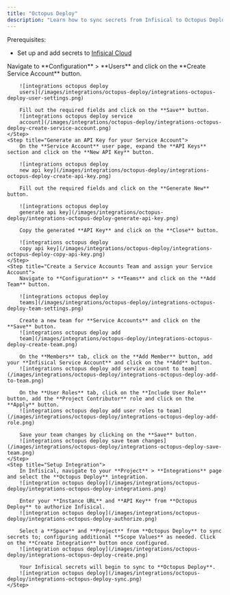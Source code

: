 ```yaml
---
title: "Octopus Deploy"
description: "Learn how to sync secrets from Infisical to Octopus Deploy"
---
```


Prerequisites:

- Set up and add secrets to [Infisical Cloud](https://app.infisical.com)

<Steps>
    <Step title="Create a Service Account for Infisical in Octopus Deploy">
        Navigate to **Configuration** > **Users** and click on the **Create Service Account** button.

        ![integrations octopus deploy
        users](/images/integrations/octopus-deploy/integrations-octopus-deploy-user-settings.png)

        Fill out the required fields and click on the **Save** button.
        ![integrations octopus deploy service
        account](/images/integrations/octopus-deploy/integrations-octopus-deploy-create-service-account.png)
    </Step>
    <Step title="Generate an API Key for your Service Account">
        On the **Service Account** user page, expand the **API Keys** section and click on the **New API Key** button.

        ![integrations octopus deploy
        new api key](/images/integrations/octopus-deploy/integrations-octopus-deploy-create-api-key.png)

        Fill out the required fields and click on the **Generate New** button.

        ![integrations octopus deploy
        generate api key](/images/integrations/octopus-deploy/integrations-octopus-deploy-generate-api-key.png)

        Copy the generated **API Key** and click on the **Close** button.

        ![integrations octopus deploy
        copy api key](/images/integrations/octopus-deploy/integrations-octopus-deploy-copy-api-key.png)
    </Step>
    <Step title="Create a Service Accounts Team and assign your Service Account">
        Navigate to **Configuration** > **Teams** and click on the **Add Team** button.

        ![integrations octopus deploy
        teams](/images/integrations/octopus-deploy/integrations-octopus-deploy-team-settings.png)

        Create a new team for **Service Accounts** and click on the **Save** button.
        ![integrations octopus deploy add
        team](/images/integrations/octopus-deploy/integrations-octopus-deploy-create-team.png)

        On the **Members** tab, click on the **Add Member** button, add your **Infisical Service Account** and click on the **Add** button.
        ![integrations octopus deploy add service account to team](/images/integrations/octopus-deploy/integrations-octopus-deploy-add-to-team.png)

        On the **User Roles** tab, click on the **Include User Role** button, add the **Project Contributor** role and click on the **Apply** button.
        ![integrations octopus deploy add user roles to team](/images/integrations/octopus-deploy/integrations-octopus-deploy-add-role.png)

        Save your team changes by clicking on the **Save** button.
        ![integrations octopus deploy save team changes](/images/integrations/octopus-deploy/integrations-octopus-deploy-save-team.png)
    </Step>
    <Step title="Setup Integration">
        In Infisical, navigate to your **Project** > **Integrations** page and select the **Octopus Deploy** integration.
        ![integration octopus deploy](/images/integrations/octopus-deploy/integrations-octopus-deploy-integrations.png)

        Enter your **Instance URL** and **API Key** from **Octopus Deploy** to authorize Infisical.
        ![integration octopus deploy](/images/integrations/octopus-deploy/integrations-octopus-deploy-authorize.png)

        Select a **Space** and **Project** from **Octopus Deploy** to sync secrets to; configuring additional **Scope Values** as needed. Click on the **Create Integration** button once configured.
        ![integration octopus deploy](/images/integrations/octopus-deploy/integrations-octopus-deploy-create.png)

        Your Infisical secrets will begin to sync to **Octopus Deploy**.
        ![integration octopus deploy](/images/integrations/octopus-deploy/integrations-octopus-deploy-sync.png)
    </Step>
</Steps>